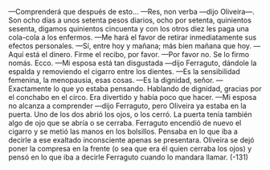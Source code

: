—Comprenderá que después de esto...
—Res, non verba —dijo Oliveira—. Son ocho días a unos setenta pesos
diarios, ocho por setenta, quinientos sesenta, digamos quinientos cincuenta y con
los otros diez les paga una cola-cola a los enfermos.
—Me hará el favor de retirar inmediatamente sus efectos personales.
—Sí, entre hoy y mañana; más bien mañana que hoy.
—Aquí está el dinero. Firme el recibo, por favor.
—Por favor no. Se lo firmo nomás. Ecco.
—Mi esposa está tan disgustada —dijo Ferraguto, dándole la espalda y
removiendo el cigarro entre los dientes.
—Es la sensibilidad femenina, la menopausia, esas cosas.
—Es la dignidad, señor.
—Exactamente lo que yo estaba pensando. Hablando de dignidad, gracias por
el conchabo en el circo. Era divertido y había poco que hacer.
—Mi esposa no alcanza a comprender —dijo Ferraguto, pero Oliveira ya
estaba en la puerta. Uno de los dos abrió los ojos, o los cerró. La puerta tenía
también algo de ojo que se abría o se cerraba. Ferraguto encendió de nuevo el
cigarro y se metió las manos en los bolsillos. Pensaba en lo que iba a decirle a ese
exaltado inconsciente apenas se presentara. Oliveira se dejó poner la compresa
en la frente (o sea que era él quien cerraba los ojos) y pensó en lo que iba a decirle
Ferraguto cuando lo mandara llamar.
(-131)
